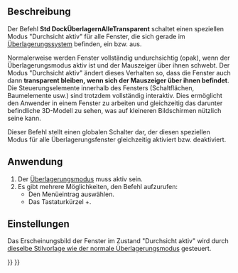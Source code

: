 <languages/>

{{Docnav/de
|[[Std_DockOverlayAll/de|DockÜberlagernAlle]]
|[[Std_DockOverlayToggle/de|DockÜberlagernUmschalten]]
|[[Std_View_Menu/de|Std Menü Ansicht]]
|IconL=
|IconR=
|IconC=Freecad.svg
}}

{{GuiCommand/de
|Name=Std DockOverlayTransparentAll
|Name/de=Std DockÜberlagernAlleTransparent
|MenuLocation=Ansicht → Dock panel overlay → Transparenz für alle umschalten
|Workbenches=Alle
|Shortcut={{KEY|SHIFT}}+{{KEY|F4}}
|Version=1.0
|SeeAlso=[[Std_DockOverlayAll/de|DockÜberlagernAlle]], [[Std_DockOverlayToggleTransparent/de|DockÜberlagernTransparentUmschalten]]
}}

<span id="Description"></span>
==Beschreibung==

Der Befehl '''Std DockÜberlagernAlleTransparent''' schaltet einen speziellen Modus "Durchsicht aktiv" für alle Fenster, die sich gerade im  [[Std_DockOverlayAll/de|Überlagerungssystem]] befinden, ein bzw. aus.

Normalerweise werden Fenster vollständig undurchsichtig (opak), wenn der Überlagerungsmodus aktiv ist und der Mauszeiger über ihnen schwebt. Der Modus "Durchsicht aktiv" ändert dieses Verhalten so, dass die Fenster auch dann '''transparent bleiben, wenn sich der Mauszeiger über ihnen befindet'''. Die Steuerungselemente innerhalb des Fensters (Schaltflächen, Baumelemente usw.) sind trotzdem vollständig interaktiv. Dies ermöglicht den Anwender in einem Fenster zu arbeiten und gleichzeitig das darunter befindliche 3D-Modell zu sehen, was auf kleineren Bildschirmen nützlich seine kann.

Dieser Befehl stellt einen globalen Schalter dar, der diesen speziellen Modus für alle Überlagerungsfenster gleichzeitig aktiviert bzw. deaktiviert.

<span id="Usage"></span>
==Anwendung==

# Der [[Std_DockOverlayAll/de|Überlagerungsmodus]] muss aktiv sein.
# Es gibt mehrere Möglichkeiten, den Befehl aufzurufen:
#* Den Menüeintrag {{MenuCommand|Ansicht → Dock panel overlay → Transparenz für alle umschalten}} auswählen.
#* Das Tastaturkürzel {{KEY|SHIFT}}+{{KEY|F4}}.

<span id="Preferences"></span>
==Einstellungen==

Das Erscheinungsbild der Fenster im Zustand "Durchsicht aktiv" wird durch [[Std_DockOverlayAll/de#Preferences|dieselbe Stilvorlage wie der normale Überlagerungsmodus]] gesteuert.


{{Docnav/de
|[[Std_DockOverlayAll/de|DockÜberlagernAlle]]
|[[Std_DockOverlayToggle/de|DockÜberlagernUmschalten]]
|[[Std_View_Menu/de|Std Menü Ansicht]]
|IconL=
|IconR=
|IconC=Freecad.svg
}}

{{Std_Base_navi{{#translation:}}}}
{{Userdocnavi{{#translation:}}}}